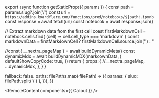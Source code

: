 

export async function getStaticProps({ params }) {
  const path = params.slug?.join('/')
  const url = `https://addins.boardflare.com/functions/prod/notebooks/${path}.ipynb`
  const response = await fetch(url)
  const notebook = await response.json()

  // Extract markdown data from the first cell
  const firstMarkdownCell = notebook.cells.find(
    (cell) => cell.cell_type === 'markdown'
  )
  const markdownData = firstMarkdownCell ? firstMarkdownCell.source.join('') : ''

  //const { __nextra_pageMap } = await buildDynamicMeta()
  const dynamicMdx = await buildDynamicMDX(markdownData, {
    defaultShowCopyCode: true,
  })
  return {
    props: {
      //__nextra_pageMap,
      ...dynamicMdx,
    },
  }
}

  fallback: false,
  paths: filePaths.map((filePath) => ({
    params: { slug: filePath.split('/') },
  })),
})

<RemoteContent components={{ Callout }} />